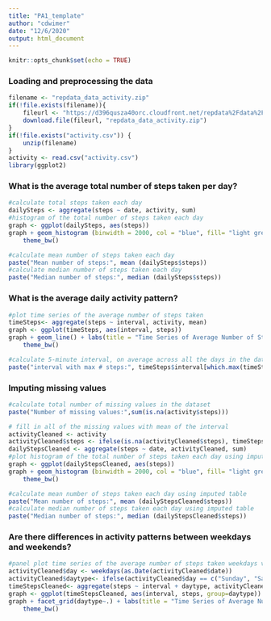 ```yaml
---
title: "PA1_template"
author: "cdwimer"
date: "12/6/2020"
output: html_document
---
```


```r
knitr::opts_chunk$set(echo = TRUE)
```

### Loading and preprocessing the data
```r
filename <- "repdata_data_activity.zip"
if(!file.exists(filename)){
    fileurl <- "https://d396qusza40orc.cloudfront.net/repdata%2Fdata%2Factivity.zip"
    download.file(fileurl, "repdata_data_activity.zip")
}
if(!file.exists("activity.csv")) {
    unzip(filename)
}
activity <- read.csv("activity.csv")
library(ggplot2)
```

### What is the average total number of steps taken per day?
```r
#calculate total steps taken each day
dailySteps <- aggregate(steps ~ date, activity, sum)
#histogram of the total number of steps taken each day
graph <- ggplot(dailySteps, aes(steps))
graph + geom_histogram (binwidth = 2000, col = "blue", fill= "light grey") + labs(title = "Histogram of Total Daily Steps", x = "Steps", y = "Frequency") + 
    theme_bw()
```

```r
#calculate mean number of steps taken each day
paste("Mean number of steps:", mean (dailySteps$steps))
#calculate median number of steps taken each day
paste("Median number of steps:", median (dailySteps$steps))
```

### What is the average daily activity pattern?
```r
#plot time series of the average number of steps taken
timeSteps<- aggregate(steps ~ interval, activity, mean)
graph <- ggplot(timeSteps, aes(interval, steps))
graph + geom_line() + labs(title = "Time Series of Average Number of Steps Taken", x = "5 minute Interval", y = "number of steps") + 
    theme_bw()
```

```r
#calculate 5-minute interval, on average across all the days in the dataset, containing the maximum number of steps
paste("interval with max # steps:", timeSteps$interval[which.max(timeSteps$steps)])
```

### Imputing missing values
```r
#calculate total number of missing values in the dataset
paste("Number of missing values:",sum(is.na(activity$steps)))
```    
```r
# fill in all of the missing values with mean of the interval
activityCleaned <- activity
activityCleaned$steps <- ifelse(is.na(activityCleaned$steps), timeSteps$steps[match(activityCleaned$interval, timeSteps$interval)], activityCleaned$steps)
dailyStepsCleaned <- aggregate(steps ~ date, activityCleaned, sum) 
#plot histogram of the total number of steps taken each day using imputed table
graph <- ggplot(dailyStepsCleaned, aes(steps))
graph + geom_histogram (binwidth = 2000, col = "blue", fill= "light grey") + labs(title = "Histogram of Total Daily Steps", x = "number of steps", y = "Frequency") + 
    theme_bw()
```

```r
#calculate mean number of steps taken each day using imputed table
paste("Mean number of steps:", mean (dailyStepsCleaned$steps))
#calculate median number of steps taken each day using imputed table
paste("Median number of steps:", median (dailyStepsCleaned$steps))
```

### Are there differences in activity patterns between weekdays and weekends?
```r
#panel plot time series of the average number of steps taken weekdays vs weekends
activityCleaned$day <- weekdays(as.Date(activityCleaned$date))
activityCleaned$daytype<- ifelse(activityCleaned$day == c("Sunday", "Saturday"), "weekend", "weekday")
timeStepsCleaned<- aggregate(steps ~ interval + daytype, activityCleaned, mean)
graph <- ggplot(timeStepsCleaned, aes(interval, steps, group=daytype)) + geom_line()
graph + facet_grid(daytype~.) + labs(title = "Time Series of Average Number of Steps Taken", x = "5 minute Interval", y = "number of steps") + 
    theme_bw()
```
